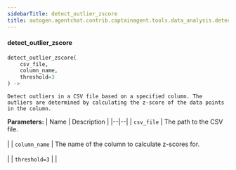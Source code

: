 ```yaml
---
sidebarTitle: detect_outlier_zscore
title: autogen.agentchat.contrib.captainagent.tools.data_analysis.detect_outlier_zscore.detect_outlier_zscore
---
```


<code class="doc-symbol doc-symbol-heading doc-symbol-function"></code>
#### detect_outlier_zscore
<a href="#autogen.agentchat.contrib.captainagent.tools.data_analysis.detect_outlier_zscore..detect_outlier_zscore" class="headerlink" title="Permanent link"></a>

```python
detect_outlier_zscore(
    csv_file,
    column_name,
    threshold=3
) -> 
```

    Detect outliers in a CSV file based on a specified column. The outliers are determined by calculating the z-score of the data points in the column.

<b>Parameters:</b>
| Name | Description |
|--|--|
| `csv_file` | The path to the CSV file.<br/><br/> |
| `column_name` | The name of the column to calculate z-scores for.<br/><br/> |
| `threshold=3` |  |

<br />